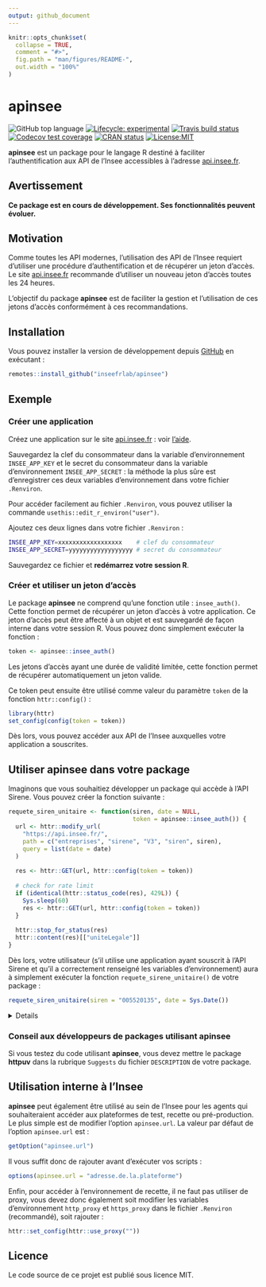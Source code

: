 ```yaml
---
output: github_document
---
```


<!-- README.md is generated from README.Rmd. Please edit that file -->

```r
knitr::opts_chunk$set(
  collapse = TRUE,
  comment = "#>",
  fig.path = "man/figures/README-",
  out.width = "100%"
)
```
# apinsee

<!-- badges: start -->
![GitHub top language](https://img.shields.io/github/languages/top/InseeFrLab/apinsee)
[![Lifecycle: experimental](https://img.shields.io/badge/lifecycle-experimental-orange.svg)](https://www.tidyverse.org/lifecycle/#experimental)
[![Travis build status](https://travis-ci.org/InseeFrLab/apinsee.svg?branch=master)](https://travis-ci.org/InseeFrLab/apinsee)
[![Codecov test coverage](https://codecov.io/gh/InseeFrLab/apinsee/branch/master/graph/badge.svg)](https://codecov.io/gh/InseeFrLab/apinsee?branch=master)
[![CRAN status](https://www.r-pkg.org/badges/version/apinsee)](https://cran.r-project.org/package=apinsee)
[![License:MIT](https://img.shields.io/badge/License-MIT-yellow.svg)](https://opensource.org/licenses/MIT)
<!-- badges: end -->

**apinsee** est un package pour le langage R destiné à faciliter l'authentification aux API de l'Insee accessibles à l'adresse [api.insee.fr](https://api.insee.fr/).

## Avertissement

**Ce package est en cours de développement. Ses fonctionnalités peuvent évoluer.**

## Motivation

Comme toutes les API modernes, l'utilisation des API de l'Insee requiert d'utiliser une procédure d'authentification et de récupérer un jeton d'accès. Le site [api.insee.fr](https://api.insee.fr/) recommande d'utiliser un nouveau jeton d'accès toutes les 24 heures. 

L'objectif du package **apinsee** est de faciliter la gestion et l'utilisation de ces jetons d'accès conformément à ces recommandations. 

## Installation

Vous pouvez installer la version de développement depuis [GitHub](https://github.com/) en exécutant :

``` r
remotes::install_github("inseefrlab/apinsee")
```
## Exemple

### Créer une application

Créez une application sur le site [api.insee.fr](https://api.insee.fr/) : voir [l'aide](https://api.insee.fr/catalogue/site/themes/wso2/subthemes/insee/pages/help.jag).

Sauvegardez la clef du consommateur dans la variable d'environnement `INSEE_APP_KEY` et le secret du consommateur dans la variable d'environnement `INSEE_APP_SECRET` : la méthode la plus sûre est d'enregistrer ces deux variables d'environnement dans votre fichier `.Renviron`. 

Pour accéder facilement au fichier `.Renviron`, vous pouvez utiliser la commande `usethis::edit_r_environ("user")`. 

Ajoutez ces deux lignes dans votre fichier `.Renviron` :

```bash
INSEE_APP_KEY=xxxxxxxxxxxxxxxxxx    # clef du consommateur
INSEE_APP_SECRET=yyyyyyyyyyyyyyyyyy # secret du consommateur
```

Sauvegardez ce fichier et **redémarrez votre session R**.

### Créer et utiliser un jeton d'accès

Le package **apinsee** ne comprend qu'une fonction utile : `insee_auth()`. Cette fonction permet de récupérer un jeton d'accès à votre application. Ce jeton d'accès peut être affecté à un objet et est sauvegardé de façon interne dans votre session R. Vous pouvez donc simplement exécuter la fonction :

```r
token <- apinsee::insee_auth()
```

Les jetons d'accès ayant une durée de validité limitée, cette fonction permet de récupérer automatiquement un jeton valide.

Ce token peut ensuite être utilisé comme valeur du paramètre `token` de la fonction `httr::config()` :

```r
library(httr)
set_config(config(token = token))
```

Dès lors, vous pouvez accéder aux API de l'Insee auxquelles votre application a souscrites.

## Utiliser **apinsee** dans votre package 

Imaginons que vous souhaitiez développer un package qui accède à l'API Sirene. Vous pouvez créer la fonction suivante :

```r
requete_siren_unitaire <- function(siren, date = NULL,
                                   token = apinsee::insee_auth()) {
  url <- httr::modify_url(
    "https://api.insee.fr/", 
    path = c("entreprises", "sirene", "V3", "siren", siren), 
    query = list(date = date)
  )
  
  res <- httr::GET(url, httr::config(token = token))
  
  # check for rate limit
  if (identical(httr::status_code(res), 429L)) {
    Sys.sleep(60)
    res <- httr::GET(url, httr::config(token = token))
  }
  
  httr::stop_for_status(res)
  httr::content(res)[["uniteLegale"]]
}

```

Dès lors, votre utilisateur (s'il utilise une application ayant souscrit à l'API Sirene et qu'il a correctement renseigné les variables d'environnement) aura à simplement exécuter la fonction `requete_sirene_unitaire()` de votre package : 

```r
requete_siren_unitaire(siren = "005520135", date = Sys.Date())
```
<details>
```r
```
</details>

### Conseil aux développeurs de packages utilisant apinsee

Si vous testez du code utilisant **apinsee**, vous devez mettre le package **httpuv** dans la rubrique `Suggests` du fichier `DESCRIPTION` de votre package.

## Utilisation interne à l'Insee

**apinsee** peut également être utilisé au sein de l'Insee pour les agents qui souhaiteraient accéder aux plateformes de test, recette ou pré-production. Le plus simple est de modifier l'option `apinsee.url`. La valeur par défaut de l'option `apinsee.url` est :

```r
getOption("apinsee.url")
```

Il vous suffit donc de rajouter avant d'exécuter vos scripts :

```r
options(apinsee.url = "adresse.de.la.plateforme")
```

Enfin, pour accéder à l'environnement de recette, il ne faut pas utiliser de proxy, vous devez donc également soit modifier les variables d'environnement `http_proxy` et `https_proxy` dans le fichier `.Renviron` (recommandé), soit rajouter :

```r
httr::set_config(httr::use_proxy(""))
```

## Licence

Le code source de ce projet est publié sous licence MIT.
